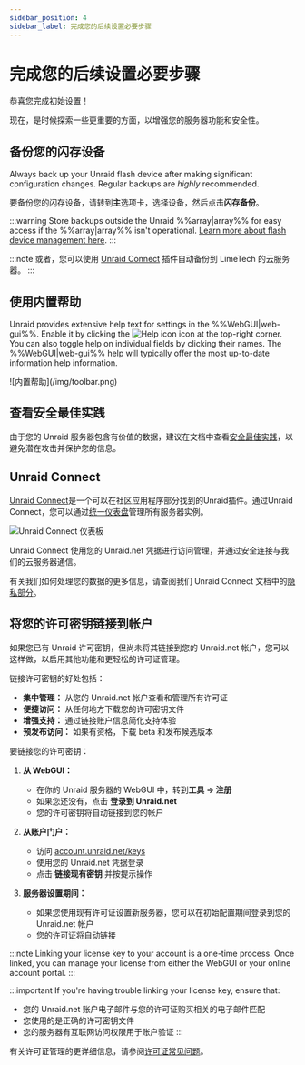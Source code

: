 ```yaml
---
sidebar_position: 4
sidebar_label: 完成您的后续设置必要步骤
---
```


# 完成您的后续设置必要步骤

恭喜您完成初始设置！

现在，是时候探索一些更重要的方面，以增强您的服务器功能和安全性。

## 备份您的闪存设备

Always back up your Unraid flash device after making significant configuration changes. Regular backups are *highly* recommended.

要备份您的闪存设备，请转到**主**选项卡，选择设备，然后点击**闪存备份**。

:::warning
Store backups outside the Unraid %%array|array%% for easy access if the %%array|array%% isn't operational. [Learn more about flash device management here](../../system-administration/maintain-and-update/changing-the-flash-device.mdx).
:::

:::note
或者，您可以使用 [Unraid Connect](../../../unraid-connect/overview-and-setup.mdx) 插件自动备份到 LimeTech 的云服务器。
:::

## 使用内置帮助

Unraid provides extensive help text for settings in the %%WebGUI|web-gui%%. Enable it by clicking the ![Help icon](/img/helpicon.png) icon at the top-right corner. You can also toggle help on individual fields by clicking their names. The %%WebGUI|web-gui%% help will typically offer the most up-to-date information help information.

<div style={{ margin: 'auto', maxWidth: '500px'}}>
  ![内置帮助](/img/toolbar.png)
</div>

## 查看安全最佳实践

由于您的 Unraid 服务器包含有价值的数据，建议在文档中查看[安全最佳实践](../../system-administration/secure-your-server/security-fundamentals.mdx)，以避免潜在攻击并保护您的信息。

## Unraid Connect

[Unraid Connect](../../../unraid-connect/overview-and-setup.mdx)是一个可以在社区应用程序部分找到的Unraid插件。通过Unraid Connect，您可以通过[统一仪表盘](https://connect.myunraid.net/)管理所有服务器实例。

![Unraid Connect 仪表板](/img/unraidconnectdashboard.png)

Unraid Connect 使用您的 Unraid.net 凭据进行访问管理，并通过安全连接与我们的云服务器通信。

有关我们如何处理您的数据的更多信息，请查阅我们 Unraid Connect 文档中的[隐私部分](../../../unraid-connect/overview-and-setup.mdx#data-collection-and-privacy)。

## 将您的许可密钥链接到帐户

如果您已有 Unraid 许可密钥，但尚未将其链接到您的 Unraid.net 帐户，您可以这样做，以启用其他功能和更轻松的许可证管理。

链接许可密钥的好处包括：

- **集中管理：** 从您的 Unraid.net 帐户查看和管理所有许可证
- **便捷访问：** 从任何地方下载您的许可密钥文件
- **增强支持：** 通过链接账户信息简化支持体验
- **预发布访问：** 如果有资格，下载 beta 和发布候选版本

要链接您的许可密钥：

1. **从 WebGUI：**
   - 在你的 Unraid 服务器的 WebGUI 中，转到**工具 → 注册**
   - 如果您还没有，点击 **登录到 Unraid.net**
   - 您的许可密钥将自动链接到您的帐户

2. **从账户门户：**
   - 访问 [account.unraid.net/keys](https://account.unraid.net/keys)
   - 使用您的 Unraid.net 凭据登录
   - 点击 **链接现有密钥** 并按提示操作

3. **服务器设置期间：**
   - 如果您使用现有许可证设置新服务器，您可以在初始配置期间登录到您的 Unraid.net 帐户
   - 您的许可证将自动链接

:::note
Linking your license key to your account is a one-time process. Once linked, you can manage your license from either the WebGUI or your online account portal.
:::

:::important
If you're having trouble linking your license key, ensure that:

- 您的 Unraid.net 账户电子邮件与您的许可证购买相关的电子邮件匹配
- 您使用的是正确的许可密钥文件
- 您的服务器有互联网访问权限用于账户验证
  :::

有关许可证管理的更详细信息，请参阅[许可证常见问题](../../troubleshooting/licensing-faq.mdx)。

